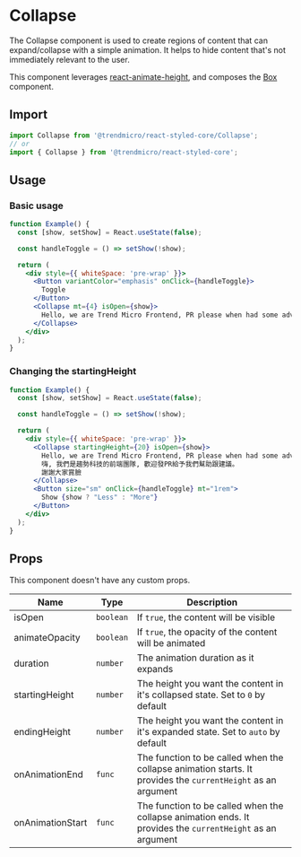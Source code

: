 # Collapse

The Collapse component is used to create regions of content that can
expand/collapse with a simple animation. It helps to hide content that's not
immediately relevant to the user.

This component leverages
[react-animate-height](https://github.com/Stanko/react-animate-height), and
composes the [Box](./box) component.

## Import

```js
import Collapse from '@trendmicro/react-styled-core/Collapse';
// or
import { Collapse } from '@trendmicro/react-styled-core';
```

## Usage

### Basic usage

```jsx
function Example() {
  const [show, setShow] = React.useState(false);

  const handleToggle = () => setShow(!show);

  return (
    <div style={{ whiteSpace: 'pre-wrap' }}>
      <Button variantColor="emphasis" onClick={handleToggle}>
        Toggle
      </Button>
      <Collapse mt={4} isOpen={show}>
        Hello, we are Trend Micro Frontend, PR please when had some advice ^_^
      </Collapse>
    </div>
  );
}
```

### Changing the startingHeight

```jsx
function Example() {
  const [show, setShow] = React.useState(false);

  const handleToggle = () => setShow(!show);

  return (
    <div style={{ whiteSpace: 'pre-wrap' }}>
      <Collapse startingHeight={20} isOpen={show}>
        Hello, we are Trend Micro Frontend, PR please when had some advice ^_^.
        嗨, 我們是趨勢科技的前端團隊, 歡迎發PR給予我們幫助跟建議。
        謝謝大家賞臉
      </Collapse>
      <Button size="sm" onClick={handleToggle} mt="1rem">
        Show {show ? "Less" : "More"}
      </Button>
    </div>
  );
}
```

## Props

This component doesn't have any custom props.

| Name             | Type      | Description                                                                                                  |
| ---------------- | --------- | ------------------------------------------------------------------------------------------------------------ |
| isOpen           | `boolean` | If `true`, the content will be visible                                                                       |
| animateOpacity   | `boolean` | If `true`, the opacity of the content will be animated                                                       |
| duration         | `number`  | The animation duration as it expands                                                                         |
| startingHeight   | `number`  | The height you want the content in it's collapsed state. Set to `0` by default                               |
| endingHeight     | `number`  | The height you want the content in it's expanded state. Set to `auto` by default                             |
| onAnimationEnd   | `func`    | The function to be called when the collapse animation starts. It provides the `currentHeight` as an argument |
| onAnimationStart | `func`    | The function to be called when the collapse animation ends. It provides the `currentHeight` as an argument   |
